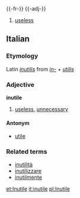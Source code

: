 {{-fr-}}
{{-adj-}}
# [[useless]]


==Italian==
===Etymology===
Latin ''[[inutilis]]'' from ''[[in-]] + [[utilis]]''
===Adjective===
'''inutile'''

# [[useless]], [[unnecessary]]

====Antonym====
*[[utile]]

===Related terms===
*[[inutilità]]
*[[inutilizzare]]
*[[inutilmente]]

[[et:Inutile]]
[[it:inutile]]
[[pl:Inutile]]